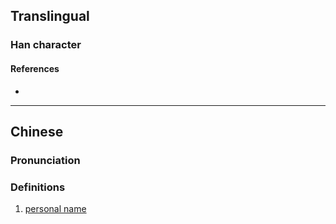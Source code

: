 {{character info}}
==Translingual==

===Han character===
{{Han char|rn=9|rad=人|as=17|sn=19|four=|canj=OBUF|ids=⿰亻繇}}

====References====
* {{Han ref|kx=0121.291|hdz=10237.110|uh=34A1|ud=13473}}

----

==Chinese==
{{zh-forms}}

===Pronunciation===
{{zh-pron
|m=yóu
|c=zaau4
|mc=
|oc=
|ma=
|cat=pn
}}

===Definitions===
{{zh-hanzi}}

# [[personal name]]